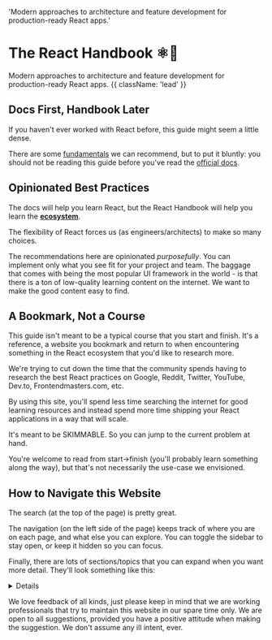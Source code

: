 
  'Modern approaches to architecture and feature development for production-ready React apps.'

# The React Handbook **⚛🤌**

Modern approaches to architecture and feature development for production-ready React apps. {{ className: 'lead' }}

## Docs First, Handbook Later

If you haven't ever worked with React before, this guide might seem a little dense.

There are some [fundamentals](/fundamentals) we can recommend, but to put it bluntly: you should not be reading this guide before you've read the [official docs](https://react.dev/).

## Opinionated Best Practices

The docs will help you learn React, but the React Handbook will help you learn the <u>**ecosystem**</u>.

The flexibility of React forces us (as engineers/architects) to make so many choices.

The recommendations here are opinionated _purposefully_. You can implement only what you see fit for your project and team. The baggage that comes with being the most popular UI framework in the world - is that there is a ton of low-quality learning content on the internet. We want to make the good content easy to find.

## A Bookmark, Not a Course

This guide isn't meant to be a typical course that you start and finish. It's a reference, a website you bookmark and return to when encountering something in the React ecosystem that you'd like to research more.

We're trying to cut down the time that the community spends having to research the best React practices on Google, Reddit, Twitter, YouTube, Dev.to, Frontendmasters.com, etc.

By using this site, you'll spend less time searching the internet for good learning resources and instead spend more time shipping your React applications in a way that will scale.

It's meant to be SKIMMABLE. So you can jump to the current problem at hand.

You're welcome to read from start->finish (you'll probably learn something along the way), but that's not necessarily the use-case we envisioned.

## How to Navigate this Website

The search (at the top of the page) is pretty great.

The navigation (on the left side of the page) keeps track of where you are on each page, and what else you can explore. You can toggle the sidebar to stay open, or keep it hidden so you can focus.

Finally, there are lots of sections/topics that you can expand when you want more detail. They'll look something like this:

<Details>
<LeadHeading>We're looking for contributors!</LeadHeading>
If you are interested in working in open-source/public, you can [get involved with us on GitHub](https://reacthandbook.dev/).
</Details>

We love feedback of all kinds, just please keep in mind that we are working professionals that try to maintain this website in our spare time only. We are open to all suggestions, provided you have a positive attitude when making the suggestion. We don't assume any ill intent, ever.
